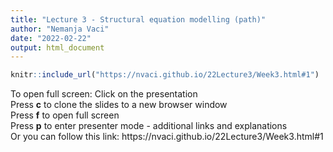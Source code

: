 ```yaml
---
title: "Lecture 3 - Structural equation modelling (path)"
author: "Nemanja Vaci"
date: "2022-02-22"
output: html_document
---
```


```r
knitr::include_url("https://nvaci.github.io/22Lecture3/Week3.html#1")
```

To open full screen:
Click on the presentation </br>
Press __c__ to clone the slides to a new browser window</br>
Press __f__ to open full screen</br>
Press __p__ to enter presenter mode - additional links and explanations </br>
Or you can follow this link: https://nvaci.github.io/22Lecture3/Week3.html#1
